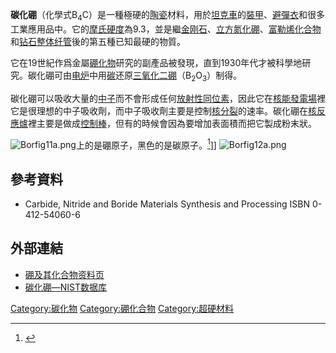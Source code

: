 {{Chembox
|   Name = 碳化硼
|   ImageFile = Boron carbide.JPG
|   ImageSize = 
|   IUPACName = Boron carbide
|   OtherNames = B4-C、B4C、黑鑽石
| Section1 = {{Chembox Identifiers
| CASNo = 12069-32-8
| CASNo_Ref = {{cascite|correct|CAS}}
|  ChemSpiderID_Ref  = {{chemspidercite|correct|chemspider}}|  ChemSpiderID  =  109889
|  InChI  =  1/CB4/c2-1-3(2)5(1)4(1)2
|  SMILES  =  B12B3B4B1C234
|  InChIKey  =  INAHAJYZKVIDIZ-UHFFFAOYAS
|  StdInChI_Ref  = {{stdinchicite|correct|chemspider}}|  StdInChI  =  1S/CB4/c2-1-3(2)5(1)4(1)2
|  StdInChIKey_Ref  = {{stdinchicite|correct|chemspider}}|  StdInChIKey  =  INAHAJYZKVIDIZ-UHFFFAOYSA-N
|  PubChem  =  123279
}}
| Section2 = {{Chembox Properties
|   Formula = B<sub>4</sub>C
|   MolarMass = 55.255 
|   Appearance = 黑色粉狀
|   Density = 2.52 g/cm<sup>3</sup> (固)
|   Solubility = 不可溶
|   MeltingPt = 2350 °C (2623.15 K)
|   BoilingPt = >3500 °C (>3773.15 K)
  }}
| Section3 = {{Chembox Structure
|   MolShape = 
|   Coordination = 
|   CrystalStruct = [[菱方|菱方]]
|   Dipole =
  }}
| Section7 = {{Chembox Hazards
|   ExternalMSDS = [http://www.logitech.uk.com/MSDS/Files%5C0CON-024%20to%20028.pdf External MSDS]
|   MainHazards = 有害，刺激性
  }}
| Section8 = {{Chembox Related
|   OtherAnions =
|   OtherCations =
|   OtherCpds = [[氮化硼|氮化硼]]
  }}
}}

'''碳化硼'''（化學式B<sub>4</sub>C）是一種極硬的[[陶瓷|陶瓷]]材料，用於[[坦克車|坦克車]]的[[裝甲|裝甲]]、[[避彈衣|避彈衣]]和很多工業應用品中。它的[[摩氏硬度|摩氏硬度]]為9.3，並是繼[[金刚石|金刚石]]、[[氮化硼#.E7.AB.8B.E6.96.B9.E6.B0.AE.E5.8C.96.E7.A1.BC|立方氮化硼]]、[[富勒烯|富勒烯化合物]]和[[钻石整体纤管|钻石整体纤管]]後的第五種已知最硬的物質。

它在19世紀作爲金屬[[硼化物|硼化物]]研究的副產品被發現，直到1930年代才被科學地研究。碳化硼可由[[电炉|电炉]]中用[[碳|碳]]还原[[三氧化二硼|三氧化二硼]]（B<sub>2</sub>O<sub>3</sub>）制得。

碳化硼可以吸收大量的[[中子|中子]]而不會形成任何[[放射性同位素|放射性同位素]]，因此它在[[核能發電|核能發電場]]裡它是很理想的中子吸收劑，而中子吸收劑主要是控制[[核分裂|核分裂]]的速率。碳化硼在[[核反應爐|核反應爐]]裡主要是做成[[控制棒|控制棒]]，但有的時候會因為要增加表面積而把它製成粉末狀。 

[[File:Borfig11a.png|thumb]]上的是硼原子，黑色的是碳原子。<ref name=zhangyb28.5c4>{{cite journal|author=Zhang F X, Xu F F, Mori T, Liu Q L, Sato A and Tanaka T|year=2001|title=Crystal structure of new rare-earth boron-rich solids: REB28.5C4|journal=J. Alloys Compd.|volume=329|page=168|doi=10.1016/S0925-8388(01)01581-X}}</ref>]]
[[File:Borfig12a.png|thumb]]

==參考資料==
<div class="references-small">
{{reflist}}
* Carbide, Nitride and Boride Materials Synthesis and Processing ISBN 0-412-54060-6
</div>


==外部連結==
* [https://web.archive.org/web/20060209040519/http://www.npi.gov.au/database/substance-info/profiles/15.html 硼及其化合物资料页]
* [http://webbook.nist.gov/cgi/cbook.cgi?ID=C12069328&Units=SI&Mask=2#Thermo-Condensed 碳化硼—NIST数据库] {{Wayback|url=http://webbook.nist.gov/cgi/cbook.cgi?ID=C12069328&Units=SI&Mask=2#Thermo-Condensed |date=20170305003132 }}

[[Category:碳化物|Category:碳化物]]
[[Category:硼化合物|Category:硼化合物]]
[[Category:超硬材料|Category:超硬材料]]